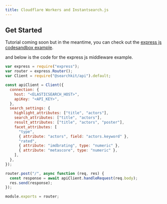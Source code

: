 ```yaml
---
title: Cloudflare Workers and Instantsearch.js
---
```


## Get Started

Tutorial coming soon but in the meantime, you can check out the [express js codesandbox example](https://instantsearch-cloudflare-workers.netlify.com/).

and below is the code for the express js middleware example.

```js
var express = require("express");
var router = express.Router();
var Client = require("@searchkit/api").default;

const apiClient = Client({
  connection: {
    host: "<ELASTICSEARCH_HOST>",
    apiKey: "<API_KEY>",
  },
  search_settings: {
    highlight_attributes: ["title", "actors"],
    search_attributes: ["title", "actors"],
    result_attributes: ["title", "actors", "poster"],
    facet_attributes: [
      "type",
      { attribute: "actors", field: "actors.keyword" },
      "rated",
      { attribute: "imdbrating", type: "numeric" },
      { attribute: "metascore", type: "numeric" },
    ],
  },
});

router.post("/", async function (req, res) {
  const response = await apiClient.handleRequest(req.body);
  res.send(response);
});

module.exports = router;
```
